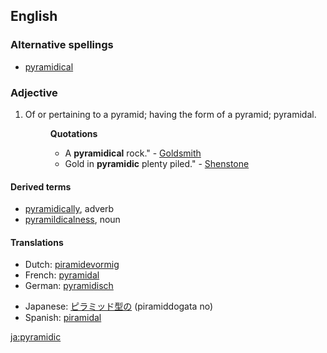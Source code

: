 ==English==

===Alternative spellings===
{{rfc|not actually an alternative spelling}}
* [[pyramidical]]

===Adjective===
{{infl|en|adjective}}

# Of or pertaining to a pyramid; having the form of a pyramid; pyramidal.
#:'''Quotations'''
#:*A '''pyramidical''' rock." - [[Goldsmith]]
#:*Gold in '''pyramidic''' plenty piled." - [[Shenstone]]

====Derived terms====
*[[pyramidically]], adverb
*[[pyramildicalness]], noun

====Translations====
{{top}}
*Dutch: [[piramidevormig]]
*French: [[pyramidal]]
* German: [[pyramidisch]]
{{mid}}
*Japanese: [[ピラミッド型の]] (piramiddogata no)
*Spanish: [[piramidal]]
{{bottom}}

[[ja:pyramidic]]